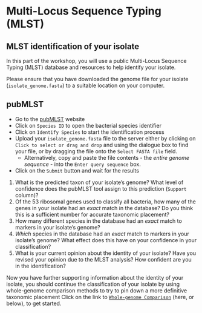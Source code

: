 # Multi-Locus Sequence Typing (MLST)

## MLST identification of your isolate

In this part of the workshop, you will use a public Multi-Locus Sequence Typing (MLST) database and resources to help identify your isolate.

::: { .callout-important }
Please ensure that you have downloaded the genome file for your isolate (`isolate_genome.fasta`) to a suitable location on your computer.
:::

## pubMLST

- Go to the [pubMLST](https://pubmlst.org/) website
- Click on `Species ID` to open the bacterial species identifier
- Click on `Identify Species` to start the identification process
- Upload your `isolate_genome.fasta` file to the server either by clicking on `Click to select or drag and drop` and using the dialogue box to find your file, or by dragging the file onto the `Select FASTA file` field.
  - Alternatively, copy and paste the file contents - the _entire genome sequence_ - into the `Enter query sequence` box.
- Click on the `Submit` button and wait for the results

::: { .callout-important title="Questions"}
1. What is the predicted taxon of your isolate's genome? What level of confidence does the pubMLST tool assign to this prediction (`Support` column)?
2. Of the 53 ribosomal genes used to classify all bacteria, how many of the genes in your isolate had an _exact_ match in the database? Do you think this is a sufficient number for accurate taxonomic placement?
3. How many different species in the database had an _exact_ match to markers in your isolate's genome?
4. _Which_ species in the database had an _exact_ match to markers in your isolate's genome? What effect does this have on your confidence in your classification?
5. What is your current opinion about the identity of your isolate? Have you revised your opinion due to the MLST analysis? How confident are you in the identification?
:::

::: { .callout-tip title="Continue your identification"}
Now you have further supporting information about the identity of your isolate, you should continue the classification of your isolate by using whole-genome comparison methods to try to pin down a more definitive taxonomic placement Click on the link to [`Whole-genome Comparison`](whole-genome.qmd) (here, or below), to get started.
:::